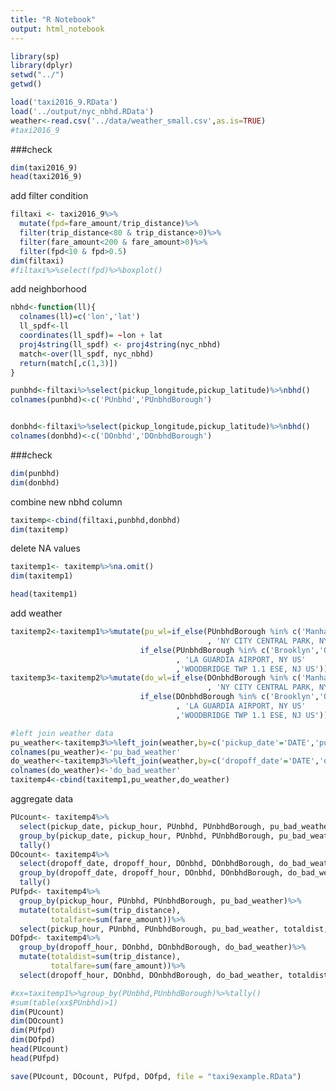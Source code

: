 ```yaml
---
title: "R Notebook"
output: html_notebook
---
```



```r
library(sp)
library(dplyr)
setwd("../")
getwd()
```


```r
load('taxi2016_9.RData')
load('../output/nyc_nbhd.RData')
weather<-read.csv('../data/weather_small.csv',as.is=TRUE)
#taxi2016_9
```


###check
```r
dim(taxi2016_9) 
head(taxi2016_9)
```


add filter condition
```r
filtaxi <- taxi2016_9%>%
  mutate(fpd=fare_amount/trip_distance)%>%
  filter(trip_distance<80 & trip_distance>0)%>%
  filter(fare_amount<200 & fare_amount>0)%>%
  filter(fpd<10 & fpd>0.5)
dim(filtaxi)
#filtaxi%>%select(fpd)%>%boxplot()
```


add neighborhood
```r
nbhd<-function(ll){
  colnames(ll)=c('lon','lat')
  ll_spdf<-ll
  coordinates(ll_spdf)= ~lon + lat
  proj4string(ll_spdf) <- proj4string(nyc_nbhd)
  match<-over(ll_spdf, nyc_nbhd)
  return(match[,c(1,3)])
}

punbhd<-filtaxi%>%select(pickup_longitude,pickup_latitude)%>%nbhd()
colnames(punbhd)<-c('PUnbhd','PUnbhdBorough')


donbhd<-filtaxi%>%select(pickup_longitude,pickup_latitude)%>%nbhd()
colnames(donbhd)<-c('DOnbhd','DOnbhdBorough')
```


###check
```r
dim(punbhd)
dim(donbhd)
```


combine new nbhd column
```r
taxitemp<-cbind(filtaxi,punbhd,donbhd)
dim(taxitemp)
```


delete NA values
```r
taxitemp1<- taxitemp%>%na.omit()
dim(taxitemp1)
```

```r
head(taxitemp1)
```


add weather
```r
taxitemp2<-taxitemp1%>%mutate(pu_wl=if_else(PUnbhdBorough %in% c('Manhattan', 'Bronx', 'Unknown')
                                            , 'NY CITY CENTRAL PARK, NY US',
                             if_else(PUnbhdBorough %in% c('Brooklyn','Queens')
                                     , 'LA GUARDIA AIRPORT, NY US'
                                     ,'WOODBRIDGE TWP 1.1 ESE, NJ US')))
taxitemp3<-taxitemp2%>%mutate(do_wl=if_else(DOnbhdBorough %in% c('Manhattan', 'Bronx', 'Unknown')
                                            , 'NY CITY CENTRAL PARK, NY US',
                             if_else(DOnbhdBorough %in% c('Brooklyn','Queens')
                                     , 'LA GUARDIA AIRPORT, NY US'
                                     ,'WOODBRIDGE TWP 1.1 ESE, NJ US')))

#left join weather data
pu_weather<-taxitemp3%>%left_join(weather,by=c('pickup_date'='DATE','pu_wl'='NAME'))%>%select(BAD_WEATHER)
colnames(pu_weather)<-'pu_bad_weather'
do_weather<-taxitemp3%>%left_join(weather,by=c('dropoff_date'='DATE','do_wl'='NAME'))%>%select(BAD_WEATHER)
colnames(do_weather)<-'do_bad_weather'
taxitemp4<-cbind(taxitemp1,pu_weather,do_weather)
```


aggregate data
```r
PUcount<- taxitemp4%>%
  select(pickup_date, pickup_hour, PUnbhd, PUnbhdBorough, pu_bad_weather)%>%
  group_by(pickup_date, pickup_hour, PUnbhd, PUnbhdBorough, pu_bad_weather)%>%
  tally()
DOcount<- taxitemp4%>%
  select(dropoff_date, dropoff_hour, DOnbhd, DOnbhdBorough, do_bad_weather)%>%
  group_by(dropoff_date, dropoff_hour, DOnbhd, DOnbhdBorough, do_bad_weather)%>%
  tally()
PUfpd<- taxitemp4%>%
  group_by(pickup_hour, PUnbhd, PUnbhdBorough, pu_bad_weather)%>%
  mutate(totaldist=sum(trip_distance),
         totalfare=sum(fare_amount))%>%
  select(pickup_hour, PUnbhd, PUnbhdBorough, pu_bad_weather, totaldist, totalfare)
DOfpd<- taxitemp4%>%
  group_by(dropoff_hour, DOnbhd, DOnbhdBorough, do_bad_weather)%>%
  mutate(totaldist=sum(trip_distance),
         totalfare=sum(fare_amount))%>%
  select(dropoff_hour, DOnbhd, DOnbhdBorough, do_bad_weather, totaldist, totalfare)
```

```r
#xx=taxitemp1%>%group_by(PUnbhd,PUnbhdBorough)%>%tally()
#sum(table(xx$PUnbhd)>1)
dim(PUcount)
dim(DOcount)
dim(PUfpd)
dim(DOfpd)
head(PUcount)
head(PUfpd)
```

```r
save(PUcount, DOcount, PUfpd, DOfpd, file = "taxi9example.RData")
```





